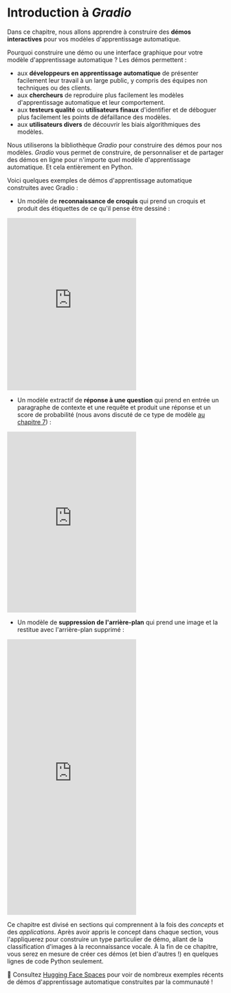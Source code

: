 # Introduction à <i>Gradio</i>

Dans ce chapitre, nous allons apprendre à construire des **démos interactives** pour vos modèles d'apprentissage automatique. 

Pourquoi construire une démo ou une interface graphique pour votre modèle d'apprentissage automatique ? Les démos permettent :

- aux **développeurs en apprentissage automatique** de présenter facilement leur travail à un large public, y compris des équipes non techniques ou des clients.
- aux **chercheurs** de reproduire plus facilement les modèles d'apprentissage automatique et leur comportement.
- aux **testeurs qualité** ou **utilisateurs finaux** d'identifier et de déboguer plus facilement les points de défaillance des modèles.
- aux **utilisateurs divers** de découvrir les biais algorithmiques des modèles.

Nous utiliserons la bibliothèque *Gradio* pour construire des démos pour nos modèles. *Gradio* vous permet de construire, de personnaliser et de partager des démos en ligne pour n'importe quel modèle d'apprentissage automatique. Et cela entièrement en Python.

Voici quelques exemples de démos d'apprentissage automatique construites avec Gradio :

* Un modèle de **reconnaissance de croquis** qui prend un croquis et produit des étiquettes de ce qu'il pense être dessiné : 

<iframe src="https://hf.space/gradioiframe/abidlabs/draw2/+" frameBorder="0" height="400" title="Gradio app" class="container p-0 flex-grow space-iframe" allow="accelerometer; ambient-light-sensor; autoplay; battery; camera; document-domain; encrypted-media; fullscreen; geolocation; gyroscope; layout-animations; legacy-image-formats; magnetometer; microphone; midi; oversized-images; payment; picture-in-picture; publickey-credentials-get; sync-xhr; usb; vr ; wake-lock; xr-spatial-tracking" sandbox="allow-forms allow-modals allow-popups allow-popups-to-escape-sandbox allow-same-origin allow-scripts allow-downloads"></iframe>

* Un modèle extractif de **réponse à une question** qui prend en entrée un paragraphe de contexte et une requête et produit une réponse et un score de probabilité (nous avons discuté de ce type de modèle [au chapitre 7](/course/fr/chapter7/7)) : 

<iframe src="https://hf.space/gradioiframe/abidlabs/question-answering-simple/+" frameBorder="0" height="420" title="Gradio app" class="container p-0 flex-grow space-iframe" allow="accelerometer; ambient-light-sensor; autoplay; battery; camera; document-domain; encrypted-media; fullscreen; geolocation; gyroscope; layout-animations; legacy-image-formats; magnetometer; microphone; midi; oversized-images; payment; picture-in-picture; publickey-credentials-get; sync-xhr; usb; vr ; wake-lock; xr-spatial-tracking" sandbox="allow-forms allow-modals allow-popups allow-popups-to-escape-sandbox allow-same-origin allow-scripts allow-downloads"></iframe>

* Un modèle de **suppression de l'arrière-plan** qui prend une image et la restitue avec l'arrière-plan supprimé :

<iframe src="https://hf.space/gradioiframe/abidlabs/remove-bg/+" frameBorder="0" height="640" title="Gradio app" class="container p-0 flex-grow space-iframe" allow="accelerometer; ambient-light-sensor; autoplay; battery; camera; document-domain; encrypted-media; fullscreen; geolocation; gyroscope; layout-animations; legacy-image-formats; magnetometer; microphone; midi; oversized-images; payment; picture-in-picture; publickey-credentials-get; sync-xhr; usb; vr ; wake-lock; xr-spatial-tracking" sandbox="allow-forms allow-modals allow-popups allow-popups-to-escape-sandbox allow-same-origin allow-scripts allow-downloads"></iframe>

Ce chapitre est divisé en sections qui comprennent à la fois des _concepts_ et des _applications_. Après avoir appris le concept dans chaque section, vous l'appliquerez pour construire un type particulier de démo, allant de la classification d'images à la reconnaissance vocale. À la fin de ce chapitre, vous serez en mesure de créer ces démos (et bien d'autres !) en quelques lignes de code Python seulement. 

<Tip>
👀 Consultez <a href="https://huggingface.co/spaces" target="_blank">Hugging Face Spaces</a> pour voir de nombreux exemples récents de démos d'apprentissage automatique construites par la communauté !
</Tip>
